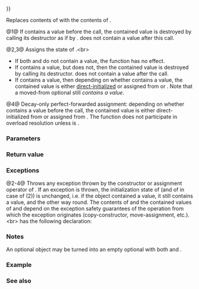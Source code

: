 {{cpp/experimental/optional/title|operator{{=}}}}
{{cpp/experimental/optional/navbar}}
{{dcl begin}}
{{dcl|since=libfund_ts|num=1|1=
optional&amp; operator=( std::experimental::nullopt_t ) noexcept;
}}
{{dcl|since=libfund_ts|num=2|1=
optional&amp; operator=( const optional&amp; other );
}}
{{dcl|since=libfund_ts|num=3|1=
optional&amp; operator=( optional&amp;&amp; other ) noexcept(/* see below */);
}}
{{dcl|since=libfund_ts|num=4|1=
template&lt; class U &gt; 
optional&amp; operator=( U&amp;&amp; value );
}}
{{dcl end}}

Replaces contents of {{c|*this}} with the contents of {{c|other}}.

@1@ If {{c|*this}} contains a value before the call, the contained value is destroyed by calling its destructor as if by {{c|val-&gt;T::~T()}}. {{c|*this}} does not contain a value after this call.

@2,3@ Assigns the state of {{c|other}}.&lt;br&gt;
* If both {{c|*this}} and {{c|other}} do not contain a value, the function has no effect.
* If {{c|*this}} contains a value, but {{c|other}} does not, then the contained value is destroyed by calling its destructor. {{c|*this}} does not contain a value after the call.
* If {{c|other}} contains a value, then depending on whether {{c|*this}} contains a value, the contained value is either [[cpp/language/direct_initialization|direct-initialized]] or assigned from {{c|*other}} {{v|2}} or {{c|std::move(*other)}} {{v|3}}. Note that a moved-from optional still ''contains a value''.

@4@ Decay-only perfect-forwarded assignment: depending on whether {{c|*this}} contains a value before the call, the contained value is either direct-initialized from {{c|std::forward&lt;U&gt;(value)}} or assigned from {{c|std::forward&lt;U&gt;(value)}}. The function does not participate in overload resolution unless {{c|std::is_same&lt;std::decay_t&lt;U&gt;, T&gt;::value}} is {{c|true}}.

===Parameters===
{{par begin}}
{{par|other|another {{tt|optional}} object whose contained value to assign}}
{{par|value|value to assign to the contained value}}
{{par hreq}}
{{par req named|T|CopyConstructible|CopyAssignable|overload=2}}
{{par req named|T|MoveConstructible|MoveAssignable|overload=3}}
{{par end}}

===Return value===
{{c|*this}}

===Exceptions===
@2-4@ Throws any exception thrown by the constructor or assignment operator of {{tt|T}}. If an exception is thrown, the initialization state of {{c|*this}} (and of {{c|other}} in case of (2)) is unchanged, i.e. if the object contained a value, it still contains a value, and the other way round. The contents of {{c|value}} and the contained values of {{c|*this}} and {{c|other}} depend on the exception safety guarantees of the operation from which the exception originates (copy-constructor, move-assignment, etc.).&lt;br&gt;
{{v|3}} has the following {{tt|noexcept}} declaration: {{noexcept|std::is_nothrow_move_assignable&lt;T&gt;::value &amp;&amp; std::is_nothrow_move_constructible&lt;T&gt;::value}}

===Notes===
An optional object {{tt|op}} may be turned into an empty optional with both {{c|1=op = {};}} and {{c|1=op = nullopt;}}.

===Example===
{{example
|code=
#include &lt;experimental/optional&gt;
#include &lt;iostream&gt;

int main()
{
    std::experimental::optional&lt;const char*&gt; s1 = "abc", s2; // constructor
    s2 = s1; // assignment
    s1 = "def"; // decaying assignment (U = char[4], T = const char*)
    std::cout &lt;&lt; *s2 &lt;&lt; ' ' &lt;&lt; *s1 &lt;&lt; '\n';
}
|output=
abc def
}}

===See also===
{{dsc begin}}
{{dsc inc|cpp/experimental/optional/dsc emplace}}
{{dsc end}}